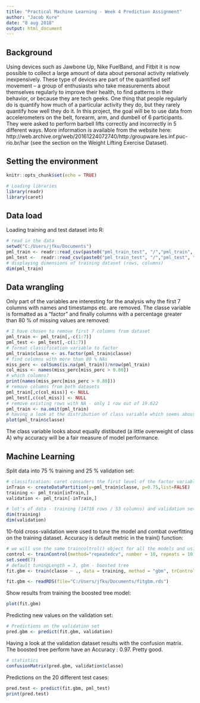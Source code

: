 ---
title: "Practical Machine Learning - Week 4 Prediction Assignment"
author: "Jacob Kure"
date: "8 aug 2018"
output: html_document
---

## Background

Using devices such as Jawbone Up, Nike FuelBand, and Fitbit it is now possible to collect a large amount of data about personal activity relatively inexpensively. These type of devices are part of the quantified self movement – a group of enthusiasts who take measurements about themselves regularly to improve their health, to find patterns in their behavior, or because they are tech geeks. One thing that people regularly do is quantify how much of a particular activity they do, but they rarely quantify how well they do it. In this project, the goal will be to use data from accelerometers on the belt, forearm, arm, and dumbell of 6 participants. They were asked to perform barbell lifts correctly and incorrectly in 5 different ways. More information is available from the website here: http://web.archive.org/web/20161224072740/http:/groupware.les.inf.puc-rio.br/har (see the section on the Weight Lifting Exercise Dataset).


## Setting the environment

```{r setup, include=FALSE}
knitr::opts_chunk$set(echo = TRUE)
```

```{r message = FALSE, warning = FALSE}
# Loading libraries
library(readr)
library(caret)
```

## Data load

Loading training and test dataset into R:

```{r warning = FALSE}
# read in the data
setwd("C:/Users/jfku/Documents")
pml_train <- readr::read_csv(paste0("pml_train_test", "/","pml_train", ".csv"))
pml_test <-  readr::read_csv(paste0("pml_train_test", "/","pml_test", ".csv"))
# displaying dimensions of training dataset (rows, columns)
dim(pml_train)

```

## Data wrangling

Only part of the variables are interesting for the analysis why the first 7 columns with names and timestamps etc. are removed. The classe variable is formatted as a "factor" and finally columns with a percentage greater than 80 % of missing values are removed: 

```{r message = FALSE, warning = FALSE}
# I have chosen to remove first 7 columns from dataset
pml_train <- pml_train[,-c(1:7)]
pml_test <- pml_test[,-c(1:7)]
# format classification variable to factor
pml_train$classe <- as.factor(pml_train$classe)
# find columns with more than 80 % NAs
miss_perc <- colSums(is.na(pml_train))/nrow(pml_train)
col_miss <- names(miss_perc[miss_perc > 0.80])
# which columns?
print(names(miss_perc[miss_perc > 0.80]))
# remove columns from both datasets
pml_train[,c(col_miss)] <- NULL
pml_test[,c(col_miss)] <- NULL
# remove existing rows with NA - only 1 row out of 19.622
pml_train <- na.omit(pml_train)
# having a look at the distribution of class variable which seems about equally distributed
plot(pml_train$classe)
```

The class variable looks about equally distibuted (a little overweight of class A) why accuracy will be a fair measure of model performance. 

## Machine Learning

Split data into 75 % training and 25 % validation set:

```{r}
# classification: caret considers the first level of the factor variable (A) represents the event we’re trying to model. 
inTrain <- createDataPartition(y=pml_train$classe, p=0.75,list=FALSE)
training <- pml_train[inTrain,]
validation <- pml_train[-inTrain,]

# lot's of data - training (14718 rows / 53 columns) and validation set (4903 rows / 53 columns)
dim(training)
dim(validation)
```

10-fold cross-validation were used to tune the model and combat overfitting  on the training dataset. Accuracy is default metric in the train() function:

```{r eval = FALSE}
# we will use the same traincoltrol() object for all the models and using repeated 10-fold cross validation
control <- trainControl(method="repeatedcv", number = 10, repeats = 10)
set.seed(7)
# default tuningLength = 3, gbm - boosted tree
fit.gbm <- train(classe ~ ., data = training, method = "gbm", trControl = control)
```

```{r include = FALSE}
fit.gbm <- readRDS(file="C:/Users/jfku/Documents/fitgbm.rds")
```


Show results from training the boosted tree model:

```{r}
plot(fit.gbm)
```

Predicting new values on the validation set:

```{r}
# Predictions on the validation set
pred.gbm <- predict(fit.gbm, validation)
```

Having a look at the validation dataset results with the confusion matrix. The boosted tree perform have an Accuracy : 0.97. Pretty good.

```{r}
# statistics
confusionMatrix(pred.gbm, validation$classe)
```

Predictions on the 20 different test cases:

```{r}
pred.test <- predict(fit.gbm, pml_test)
print(pred.test)
```

